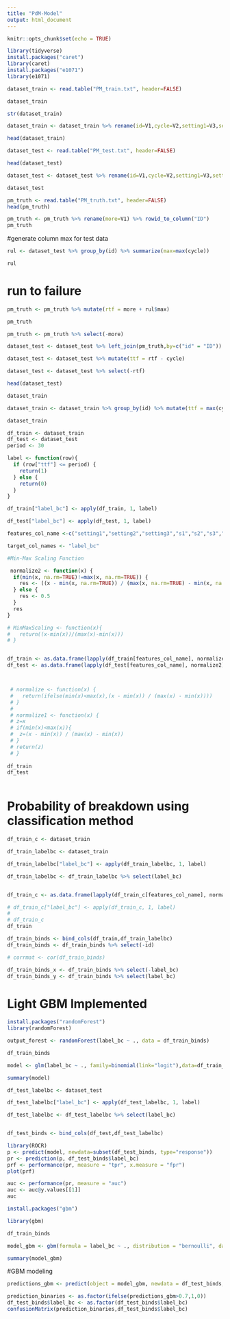 ---
title: "PdM-Model"
output: html_document
---

```{r setup, include=FALSE}
knitr::opts_chunk$set(echo = TRUE)
```

```{r}
library(tidyverse)
install.packages("caret")
library(caret)
install.packages("e1071")
library(e1071)

```

```{r}
dataset_train <- read.table("PM_train.txt", header=FALSE)

dataset_train

str(dataset_train)
```

```{r}
dataset_train <- dataset_train %>% rename(id=V1,cycle=V2,setting1=V3,setting2=V4,setting3=V5,s1=V6,s2=V7,s3=V8,s4=V9,s5=V10,s6=V11,s7=V12,s8=V13,s9=V14,s10=V15,s11=V16,s12=V17,s13=V18,s14=V19,s15=V20,s16=V21,s17=V22,s18=V23,s19=V24,s20=V25,s21=V26)

head(dataset_train)
```

```{r}
dataset_test <- read.table("PM_test.txt", header=FALSE)

head(dataset_test)
```

```{r}
dataset_test <- dataset_test %>% rename(id=V1,cycle=V2,setting1=V3,setting2=V4,setting3=V5,s1=V6,s2=V7,s3=V8,s4=V9,s5=V10,s6=V11,s7=V12,s8=V13,s9=V14,s10=V15,s11=V16,s12=V17,s13=V18,s14=V19,s15=V20,s16=V21,s17=V22,s18=V23,s19=V24,s20=V25,s21=V26)

dataset_test
```


```{r}
pm_truth <- read.table("PM_truth.txt", header=FALSE)
head(pm_truth)

pm_truth <- pm_truth %>% rename(more=V1) %>% rowid_to_column("ID")
pm_truth
```

#generate column max for test data

```{r}
rul <- dataset_test %>% group_by(id) %>% summarize(max=max(cycle))

rul
```


# run to failure

```{r}
pm_truth <- pm_truth %>% mutate(rtf = more + rul$max)

pm_truth
```

```{r}
pm_truth <- pm_truth %>% select(-more)

dataset_test <- dataset_test %>% left_join(pm_truth,by=c("id" = "ID"))

dataset_test <- dataset_test %>% mutate(ttf = rtf - cycle)

dataset_test <- dataset_test %>% select(-rtf)

head(dataset_test)


```

```{r}
dataset_train
```


```{r}
dataset_train <- dataset_train %>% group_by(id) %>% mutate(ttf = max(cycle) - cycle)

dataset_train
```


```{r}
df_train <- dataset_train
df_test <- dataset_test
period <- 30

label <- function(row){
  if (row["ttf"] <= period) {
    return(1)
  } else {
    return(0)
  }
}

df_train["label_bc"] <- apply(df_train, 1, label)

df_test["label_bc"] <- apply(df_test, 1, label)
```

```{r}
features_col_name <-c("setting1","setting2","setting3","s1","s2","s3","s4","s5","s6","s7","s8","s9","s10","s11","s12","s13","s14","s15","s16","s17","s18","s19","s20","s21")

target_col_names <- "label_bc"
```



```{r}
#Min-Max Scaling Function

 normalize2 <- function(x) {
  if(min(x, na.rm=TRUE)!=max(x, na.rm=TRUE)) {
    res <- ((x - min(x, na.rm=TRUE)) / (max(x, na.rm=TRUE) - min(x, na.rm=TRUE)))
  } else {
    res <- 0.5
  }
  res
}

# MinMaxScaling <- function(x){
#   return((x-min(x))/(max(x)-min(x)))
# }


df_train <- as.data.frame(lapply(df_train[features_col_name], normalize2))
df_test <- as.data.frame(lapply(df_test[features_col_name], normalize2))



 # normalize <- function(x) {
 #   return(ifelse(min(x)<max(x),(x - min(x)) / (max(x) - min(x))))
 # }
 # 
 # normalize1 <- function(x) { 
 # z=x
 # if(min(x)<max(x)){ 
 #  z=(x - min(x)) / (max(x) - min(x))
 # }
 # return(z)
 # }  
 
df_train
df_test
 

```

# Probability of breakdown using classification method

```{r}
df_train_c <- dataset_train

df_train_labelbc <- dataset_train

df_train_labelbc["label_bc"] <- apply(df_train_labelbc, 1, label)

df_train_labelbc <- df_train_labelbc %>% select(label_bc)


df_train_c <- as.data.frame(lapply(df_train_c[features_col_name], normalize2))

# df_train_c["label_bc"] <- apply(df_train_c, 1, label)
# 
# df_train_c
df_train

df_train_binds <- bind_cols(df_train,df_train_labelbc)
df_train_binds <- df_train_binds %>% select(-id)

```


```{r}
# corrmat <- cor(df_train_binds)

df_train_binds_x <- df_train_binds %>% select(-label_bc)
df_train_binds_y <- df_train_binds %>% select(label_bc)
```

# Light GBM Implemented

```{r}
install.packages("randomForest")
library(randomForest)
```


```{r}
output_forest <- randomForest(label_bc ~ ., data = df_train_binds)

df_train_binds
```


```{r}
model <- glm(label_bc ~ ., family=binomial(link="logit"),data=df_train_binds)

summary(model)
```

```{r}
df_test_labelbc <- dataset_test

df_test_labelbc["label_bc"] <- apply(df_test_labelbc, 1, label)

df_test_labelbc <- df_test_labelbc %>% select(label_bc)


df_test_binds <- bind_cols(df_test,df_test_labelbc)
```




```{r}
library(ROCR)
p <- predict(model, newdata=subset(df_test_binds, type="response"))
pr <- prediction(p, df_test_binds$label_bc)
prf <- performance(pr, measure = "tpr", x.measure = "fpr")
plot(prf)

auc <- performance(pr, measure = "auc")
auc <- auc@y.values[[1]]
auc
```

```{r}
install.packages("gbm")

library(gbm)
```

```{r}
df_train_binds

model_gbm <- gbm(formula = label_bc ~ ., distribution = "bernoulli", data = df_train_binds, n.trees = 5000)

summary(model_gbm)
```

#GBM modeling

```{r}
predictions_gbm <- predict(object = model_gbm, newdata = df_test_binds, n.trees = 5000, type="response")

prediction_binaries <- as.factor(ifelse(predictions_gbm>0.7,1,0))
df_test_binds$label_bc <- as.factor(df_test_binds$label_bc)
confusionMatrix(prediction_binaries,df_test_binds$label_bc)
```

































































